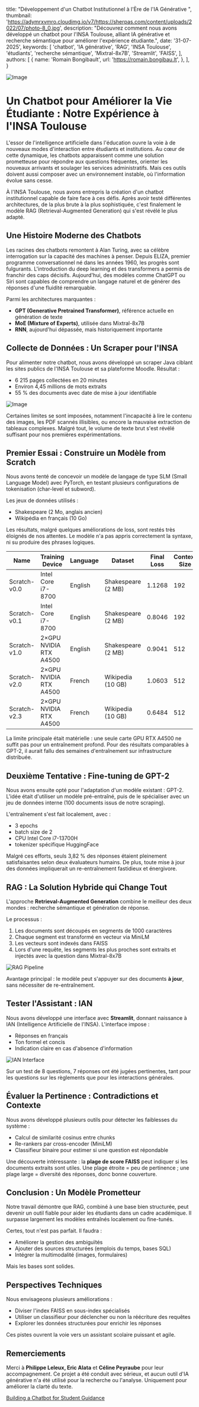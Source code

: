   title: "Développement d'un Chatbot Institutionnel à l'Ère de l'IA Générative ",
  thumbnail: 'https://adymrxvmro.cloudimg.io/v7/https://sherpas.com/content/uploads/2022/07/photo-8_0.jpg',
  description: "Découvrez comment nous avons développé un chatbot pour l'INSA Toulouse, alliant IA générative et recherche sémantique pour améliorer l'expérience étudiante.",
  date: '31-07-2025',
  keywords: [
    'chatbot',
    'IA générative',
    'RAG',
    'INSA Toulouse',
    'étudiants',
    'recherche sémantique',
    'Mixtral-8x7B',
    'Streamlit',
    'FAISS',
  ],
  authors: [
    {
      name: 'Romain Bongibault',
      url: 'https://romain.bongibau.lt',
    },
  ],  
}

![Image](https://adymrxvmro.cloudimg.io/v7/https://sherpas.com/content/uploads/2022/07/photo-8_0.jpg)

# Un Chatbot pour Améliorer la Vie Étudiante : Notre Expérience à l'INSA Toulouse

L'essor de l'intelligence artificielle dans l'éducation ouvre la voie à de nouveaux modes d'interaction entre étudiants et institutions. Au cœur de cette dynamique, les chatbots apparaissent comme une solution prometteuse pour répondre aux questions fréquentes, orienter les nouveaux arrivants et soulager les services administratifs. Mais ces outils doivent aussi composer avec un environnement instable, où l'information évolue sans cesse.

À l'INSA Toulouse, nous avons entrepris la création d'un chatbot institutionnel capable de faire face à ces défis. Après avoir testé différentes architectures, de la plus brute à la plus sophistiquée, c'est finalement le modèle RAG (Retrieval-Augmented Generation) qui s'est révélé le plus adapté.

## Une Histoire Moderne des Chatbots

Les racines des chatbots remontent à Alan Turing, avec sa célèbre interrogation sur la capacité des machines à penser. Depuis ELIZA, premier programme conversationnel né dans les années 1960, les progrès sont fulgurants. L'introduction du deep learning et des transformers a permis de franchir des caps décisifs. Aujourd'hui, des modèles comme ChatGPT ou Siri sont capables de comprendre un langage naturel et de générer des réponses d'une fluidité remarquable.

Parmi les architectures marquantes :

- **GPT (Generative Pretrained Transformer)**, référence actuelle en génération de texte
- **MoE (Mixture of Experts)**, utilisée dans Mixtral-8x7B
- **RNN**, aujourd'hui dépassée, mais historiquement importante

## Collecte de Données : Un Scraper pour l'INSA

Pour alimenter notre chatbot, nous avons développé un scraper Java ciblant les sites publics de l'INSA Toulouse et sa plateforme Moodle. Résultat :

- 6 215 pages collectées en 20 minutes
- Environ 4,45 millions de mots extraits
- 55 % des documents avec date de mise à jour identifiable

![Image](/images/projects/building-a-chatbot-for-student-guidance/scrapping.png)

Certaines limites se sont imposées, notamment l'incapacité à lire le contenu des images, les PDF scannés illisibles, ou encore la mauvaise extraction de tableaux complexes. Malgré tout, le volume de texte brut s'est révélé suffisant pour nos premières expérimentations.

## Premier Essai : Construire un Modèle from Scratch

Nous avons tenté de concevoir un modèle de langage de type SLM (Small Language Model) avec PyTorch, en testant plusieurs configurations de tokenisation (char-level et subword).

Les jeux de données utilisés :

- Shakespeare (2 Mo, anglais ancien)
- Wikipédia en français (10 Go)

Les résultats, malgré quelques améliorations de loss, sont restés très éloignés de nos attentes. Le modèle n'a pas appris correctement la syntaxe, ni su produire des phrases logiques.

| Name         | Training Device              | Language | Dataset              | Final Loss | Context Size | Batch Size | Duration   |
|--------------|------------------------------|----------|-----------------------|------------|---------------|-------------|------------|
| Scratch-v0.0 | Intel Core i7-8700           | English  | Shakespeare (2 MB)    | 1.1268     | 192           | 32          | 03:24:00   |
| Scratch-v0.1 | Intel Core i7-8700           | English  | Shakespeare (2 MB)    | 0.8046     | 192           | 32          | 06:11:00   |
| Scratch-v1.0 | 2&times;GPU NVIDIA RTX A4500      | English  | Shakespeare (2 MB)    | 0.9041     | 512           | 32          | 00:28:00   |
| Scratch-v2.0 | 2&times;GPU NVIDIA RTX A4500      | French   | Wikipedia (10 GB)     | 1.0603     | 512           | 32          | 00:27:00   |
| Scratch-v2.3 | 2&times;GPU NVIDIA RTX A4500      | French   | Wikipedia (10 GB)     | 0.6484     | 512           | 48          | 03:31:00   |


La limite principale était matérielle : une seule carte GPU RTX A4500 ne suffit pas pour un entraînement profond. Pour des résultats comparables à GPT-2, il aurait fallu des semaines d'entraînement sur infrastructure distribuée.

## Deuxième Tentative : Fine-tuning de GPT-2

Nous avons ensuite opté pour l'adaptation d'un modèle existant : GPT-2. L'idée était d'utiliser un modèle pré-entraîné, puis de le spécialiser avec un jeu de données interne (100 documents issus de notre scraping).

L'entraînement s'est fait localement, avec :

- 3 epochs
- batch size de 2
- CPU Intel Core i7-13700H
- tokenizer spécifique HuggingFace

Malgré ces efforts, seuls 3,82 % des réponses étaient pleinement satisfaisantes selon deux évaluateurs humains. De plus, toute mise à jour des données impliquerait un re-entraînement fastidieux et énergivore.

## RAG : La Solution Hybride qui Change Tout

L'approche **Retrieval-Augmented Generation** combine le meilleur des deux mondes : recherche sémantique et génération de réponse.

Le processus :

1. Les documents sont découpés en segments de 1000 caractères
2. Chaque segment est transformé en vecteur via MiniLM
3. Les vecteurs sont indexés dans FAISS
4. Lors d'une requête, les segments les plus proches sont extraits et injectés avec la question dans Mixtral-8x7B

![RAG Pipeline](/images/projects/building-a-chatbot-for-student-guidance/rag.png)

Avantage principal : le modèle peut s'appuyer sur des documents **à jour**, sans nécessiter de re-entraînement.

## Tester l'Assistant : IAN

Nous avons développé une interface avec **Streamlit**, donnant naissance à IAN (Intelligence Artificielle de l'INSA). L'interface impose :

- Réponses en français
- Ton formel et concis
- Indication claire en cas d'absence d'information

![IAN Interface](/images/projects/building-a-chatbot-for-student-guidance/ian.png)

Sur un test de 8 questions, 7 réponses ont été jugées pertinentes, tant pour les questions sur les règlements que pour les interactions générales.

## Évaluer la Pertinence : Contradictions et Contexte

Nous avons développé plusieurs outils pour détecter les faiblesses du système :

- Calcul de similarité cosinus entre chunks
- Re-rankers par cross-encoder (MiniLM)
- Classifieur binaire pour estimer si une question est répondable

Une découverte intéressante : la **plage de score FAISS** peut indiquer si les documents extraits sont utiles. Une plage étroite = peu de pertinence ; une plage large = diversité des réponses, donc bonne couverture.

## Conclusion : Un Modèle Prometteur

Notre travail démontre que RAG, combiné à une base bien structurée, peut devenir un outil fiable pour aider les étudiants dans un cadre académique. Il surpasse largement les modèles entraînés localement ou fine-tunés.

Certes, tout n'est pas parfait. Il faudra :

- Améliorer la gestion des ambiguïtés
- Ajouter des sources structurées (emplois du temps, bases SQL)
- Intégrer la multimodalité (images, formulaires)

Mais les bases sont solides.

## Perspectives Techniques

Nous envisageons plusieurs améliorations :

- Diviser l'index FAISS en sous-index spécialisés
- Utiliser un classifieur pour déclencher ou non la réécriture des requêtes
- Explorer les données structurées pour enrichir les réponses

Ces pistes ouvrent la voie vers un assistant scolaire puissant et agile.

## Remerciements

Merci à **Philippe Leleux, Eric Alata** et **Céline Peyraube** pour leur accompagnement. Ce projet a été conduit avec sérieux, et aucun outil d'IA générative n'a été utilisé pour la recherche ou l'analyse. Uniquement pour améliorer la clarté du texte.

[Building a Chatbot for Student Guidance](/attachments/building-a-chatbot-for-student-guidance.pdf)